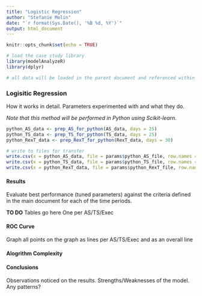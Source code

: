 ```yaml
---
title: "Logistic Regression"
author: "Stefanie Molin"
date: "`r format(Sys.Date(), '%B %d, %Y')`"
output: html_document
---
```


```r
knitr::opts_chunk$set(echo = TRUE)

# load the case study library
library(modelAnalyzeR)
library(dplyr)

# all data will be loaded in the parent document and referenced within each of the child sections
```

### Logisitic Regression
How it works in detail. Parameters experimented with and what they do.

*Note that this method will be performed in Python using Scikit-learn.*

```r
python_AS_data <- prep_AS_for_python(AS_data, days = 25)
python_TS_data <- prep_TS_for_python(TS_data, days = 25)
python_RexT_data <- prep_RexT_for_python(RexT_data, days = 30)

# write to files for transfer
write.csv(x = python_AS_data, file = params$python_AS_file, row.names = FALSE)
write.csv(x = python_TS_data, file = params$python_TS_file, row.names = FALSE)
write.csv(x = python_RexT_data, file = params$python_RexT_file, row.names = FALSE)
```

#### Results
Evaluate best performance (tuned parameters) against the criteria defined in the main document for each of the time periods.

**TO DO** Tables go here
One per AS/TS/Exec

#### ROC Curve
Graph all points on the graph as lines per AS/TS/Exec and as an overall line

#### Alogrithm Complexity  


#### Conclusions
Observations noticed on the results. Strengths/Weaknesses of the model. Any patterns?

